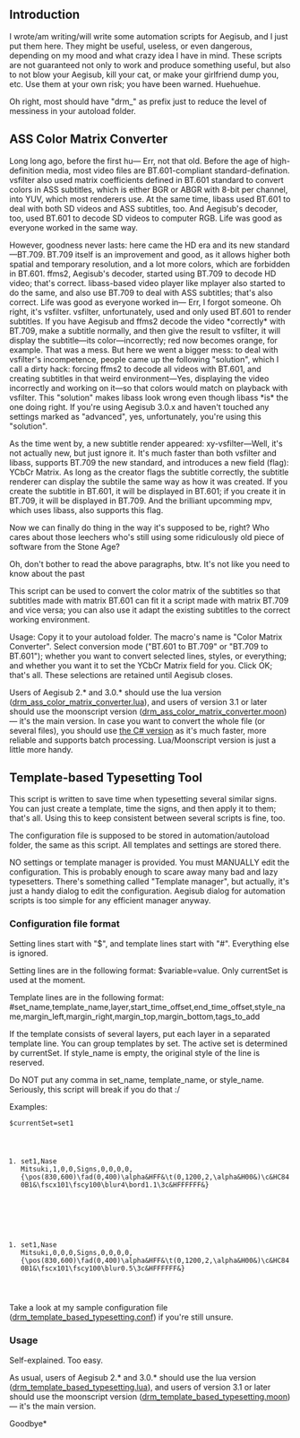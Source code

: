 
== Introduction ==

I wrote/am writing/will write some automation scripts for Aegisub, and I just put them here. They might be useful, useless, or even dangerous, depending on my mood and what crazy idea I have in mind. These scripts are not guaranteed not only to work and produce something useful, but also to not blow your Aegisub, kill your cat, or make your girlfriend dump you, etc. Use them at your own risk; you have been warned. Huehuehue.

Oh right, most should have "drm_" as prefix just to reduce the level of messiness in your autoload folder.

== ASS Color Matrix Converter ==

Long long ago, before the first hu— Err, not that old. Before the age of high-definition media, most video files are BT.601-compliant standard-defination. vsfilter also used matrix coefficients defined in BT.601 standard to convert colors in ASS subtitles, which is either BGR or ABGR with 8-bit per channel, into YUV, which most renderers use. At the same time, libass used BT.601 to deal with both SD videos and ASS subtitles, too. And Aegisub's decoder, too, used BT.601 to decode SD videos to computer RGB. Life was good as everyone worked in the same way. 

However, goodness never lasts: here came the HD era and its new standard—BT.709. BT.709 itself is an improvement and good, as it allows higher both spatial and temporary resolution, and a lot more colors, which are forbidden in BT.601. ffms2, Aegisub's decoder, started using BT.709 to decode HD video; that's correct. libass-based video player like mplayer also started to do the same, and also use BT.709 to deal with ASS subtitles; that's also correct. Life was good as everyone worked in— Err, I forgot someone. Oh right, it's vsfilter. vsfilter, unfortunately, used and only used BT.601 to render subtitles. If you have Aegisub and ffms2 decode the video *correctly* with BT.709, make a subtitle normally, and then give the result to vsfilter, it will display the subtitle—its color—incorrectly; red now becomes orange, for example. That was a mess. But here we went a bigger mess: to deal with vsfilter's incompetence, people came up the following "solution", which I call a dirty hack: forcing ffms2 to decode all videos with BT.601, and creating subtitles in that weird environment—Yes, displaying the video incorrectly and working on it—so that colors would match on playback with vsfilter. This "solution" makes libass look wrong even though libass *is* the one doing right. If you're using Aegisub 3.0.x and haven't touched any settings marked as "advanced", yes, unfortunately, you're using this "solution".

As the time went by, a new subtitle render appeared: xy-vsfilter—Well, it's not actually new, but just ignore it. It's much faster than both vsfilter and libass, supports BT.709 the new standard, and introduces a new field (flag): YCbCr Matrix. As long as the creator flags the subtitle correctly, the subtitle renderer can display the subtile the same way as how it was created. If you create the subtitle in BT.601, it will be displayed in BT.601; if you create it in BT.709, it will be displayed in BT.709. And the brilliant upcomming mpv, which uses libass, also supports this flag.

Now we can finally do thing in the way it's supposed to be, right? Who cares about those leechers who's still using some ridiculously old piece of software from the Stone Age?

Oh, don't bother to read the above paragraphs, btw. It's not like you need to know about the past

This script can be used to convert the color matrix of the subtitles so that subtitles made with matrix BT.601 can fit it a script made with matrix BT.709 and vice versa; you can also use it adapt the existing subtitles to the correct working environment.

Usage: Copy it to your autoload folder. The macro's name is "Color Matrix Converter". Select conversion mode ("BT.601 to BT.709" or "BT.709 to BT.601"); whether you want to convert selected lines, styles, or everything; and whether you want it to set the YCbCr Matrix field for you. Click OK; that's all. These selections are retained until Aegisub closes.

Users of Aegisub 2.* and 3.0.* should use the lua version ([https://raw.github.com/dreamer2908/Aegisub_automation_scripts/master/drm_ass_color_matrix_converter.lua drm_ass_color_matrix_converter.lua]), and users of version 3.1 or later should use the moonscript version ([https://raw.github.com/dreamer2908/Aegisub_automation_scripts/master/drm_ass_color_matrix_converter.moon drm_ass_color_matrix_converter.moon]) — it's the main version. In case you want to convert the whole file (or several files), you should use [https://www.dropbox.com/s/1gfjwcn0p6z60tw/ASSColorMatrixConverter_beta8.7z the C# version] as it's much faster, more reliable and supports batch processing. Lua/Moonscript version is just a little more handy.

== Template-based Typesetting Tool ==

This script is written to save time when typesetting several similar signs. You can just create a template, time the signs, and then apply it to them; that's all. Using this to keep consistent between several scripts is fine, too.

The configuration file is supposed to be stored in automation/autoload folder, the same as this script. All templates and settings are stored there. 

NO settings or template manager is provided. You must MANUALLY edit the configuration. This is probably enough to scare away many bad and lazy typesetters. There's something called "Template manager", but actually, it's just a handy dialog to edit the configuration. Aegisub dialog for automation scripts is too simple for any efficient manager anyway. 

=== Configuration file format ===

Setting lines start with "$", and template lines start with "#". Everything else is ignored.

Setting lines are in the following format: $variable=value. Only currentSet is used at the moment.

Template lines are in the following format: #set_name,template_name,layer,start_time_offset,end_time_offset,style_name,margin_left,margin_right,margin_top,margin_bottom,tags_to_add

If the template consists of several layers, put each layer in a separated template line. You can group templates by set. The active set is determined by currentSet. If style_name is empty, the original style of the line is reserved.

Do NOT put any comma in set_name, template_name, or style_name. Seriously, this script will break if you do that :/

Examples:

<code>
$currentSet=set1
</code>
<code>
#set1,Nase Mitsuki,1,0,0,Signs,0,0,0,0,{\pos(830,600)\fad(0,400)\alpha&HFF&\t(0,1200,2,\alpha&H00&)\c&HC840B1&\fscx101\fscy100\blur4\bord1.1\3c&HFFFFFF&}
</code>
<code>
#set1,Nase Mitsuki,0,0,0,Signs,0,0,0,0,{\pos(830,600)\fad(0,400)\alpha&HFF&\t(0,1200,2,\alpha&H00&)\c&HC840B1&\fscx101\fscy100\blur0.5\3c&HFFFFFF&}
</code>

Take a look at my sample configuration file ([https://raw.github.com/dreamer2908/Aegisub_automation_scripts/master/samples/drm_template_based_typesetting.conf drm_template_based_typesetting.conf]) if you're still unsure.

=== Usage ===

Self-explained. Too easy.

As usual, users of Aegisub 2.* and 3.0.* should use the lua version ([https://raw.github.com/dreamer2908/Aegisub_automation_scripts/master/drm_template_based_typesetting.lua drm_template_based_typesetting.lua]), and users of version 3.1 or later should use the moonscript version ([https://raw.github.com/dreamer2908/Aegisub_automation_scripts/master/drm_template_based_typesetting.moon drm_template_based_typesetting.moon]) — it's the main version. 

Goodbye*